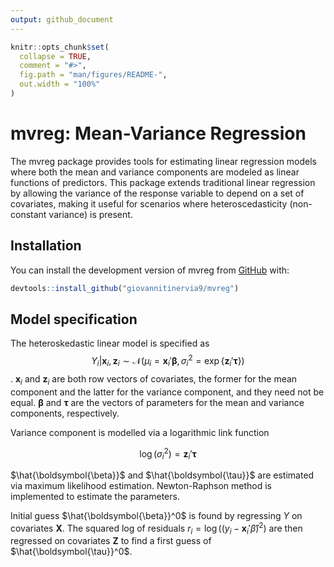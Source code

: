 ```yaml
---
output: github_document
---
```




<!-- README.md is generated from README.Rmd. Please edit that file -->

```r
knitr::opts_chunk$set(
  collapse = TRUE,
  comment = "#>",
  fig.path = "man/figures/README-",
  out.width = "100%"
)
```

# mvreg: Mean-Variance Regression

<!-- badges: start -->
<!-- badges: end -->


The mvreg package provides tools for estimating linear regression models where both the mean and variance components are modeled as linear functions of predictors. This package extends traditional linear regression by allowing the variance of the response variable to depend on a set of covariates, making it useful for scenarios where heteroscedasticity (non-constant variance) is present.


## Installation

You can install the development version of mvreg from [GitHub](https://github.com/) with:

``` r
devtools::install_github("giovannitinervia9/mvreg")
```

## Model specification
The heteroskedastic linear model is specified as $$Y_i|\mathbf{x}_i, \mathbf{z}_i \sim \mathcal{N}(\mu_i = \mathbf{x}_i'\boldsymbol{\beta}, \sigma^2_i = \exp\{\mathbf{z}_i'\boldsymbol{\tau}\})$$. $\mathbf{x}_i$ and $\mathbf{z}_i$ are both row vectors of covariates, the former for the mean component and the latter for the variance component, and they need not be equal. $\boldsymbol{\beta}$ and $\boldsymbol{\tau}$ are the vectors of parameters for the mean and variance components, respectively.

Variance component is modelled via a logarithmic link function

$$\log(\sigma^2_i) = \mathbf{z}_i'\boldsymbol{\tau}$$

$\hat{\boldsymbol{\beta}}$ and $\hat{\boldsymbol{\tau}}$ are estimated via maximum likelihood estimation. Newton-Raphson method is implemented to estimate the parameters.

Initial guess $\hat{\boldsymbol{\beta}}^0$ is found by regressing $Y$ on covariates $\mathbf{X}$. The squared log of residuals $r_i = \log((y_i - \mathbf{x}_i'\hat{\beta})^2)$ are then regressed on covariates $\mathbf{Z}$ to find a first guess of $\hat{\boldsymbol{\tau}}^0$.

